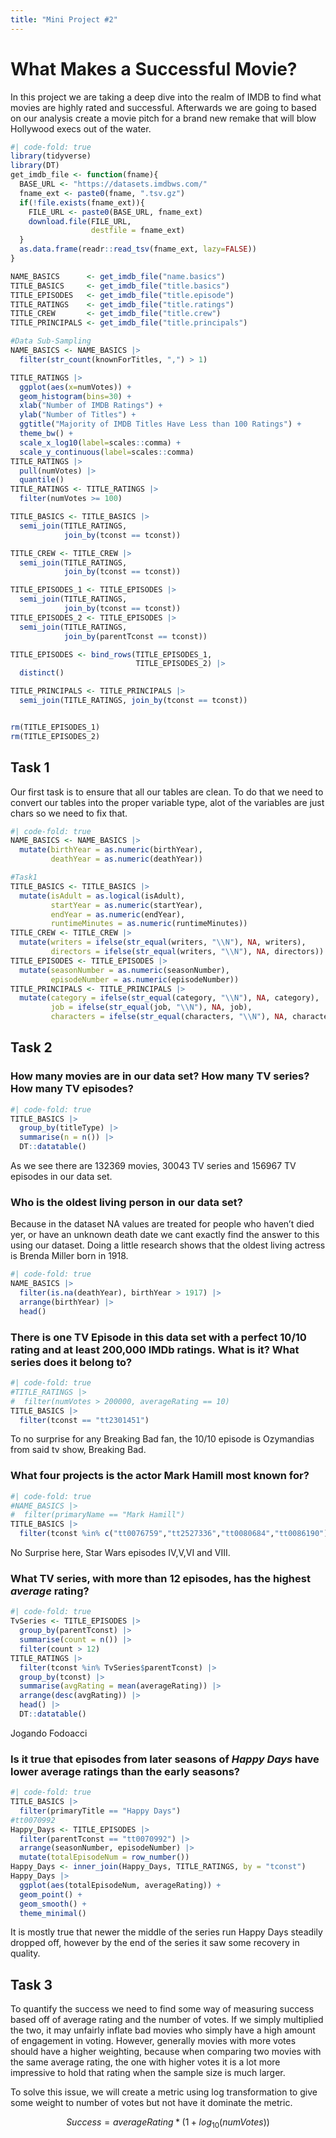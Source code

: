 ```yaml
---
title: "Mini Project #2"
---
```


# What Makes a Successful Movie?

In this project we are taking a deep dive into the realm of IMDB to find what movies are highly rated and successful. Afterwards we are going to based on our analysis create a movie pitch for a brand new remake that will blow Hollywood execs out of the water.

```r
#| code-fold: true
library(tidyverse)
library(DT)
get_imdb_file <- function(fname){
  BASE_URL <- "https://datasets.imdbws.com/"
  fname_ext <- paste0(fname, ".tsv.gz")
  if(!file.exists(fname_ext)){
    FILE_URL <- paste0(BASE_URL, fname_ext)
    download.file(FILE_URL, 
                  destfile = fname_ext)
  }
  as.data.frame(readr::read_tsv(fname_ext, lazy=FALSE))
}

NAME_BASICS      <- get_imdb_file("name.basics")
TITLE_BASICS     <- get_imdb_file("title.basics")
TITLE_EPISODES   <- get_imdb_file("title.episode")
TITLE_RATINGS    <- get_imdb_file("title.ratings")
TITLE_CREW       <- get_imdb_file("title.crew")
TITLE_PRINCIPALS <- get_imdb_file("title.principals")

#Data Sub-Sampling
NAME_BASICS <- NAME_BASICS |> 
  filter(str_count(knownForTitles, ",") > 1)

TITLE_RATINGS |>
  ggplot(aes(x=numVotes)) + 
  geom_histogram(bins=30) +
  xlab("Number of IMDB Ratings") + 
  ylab("Number of Titles") + 
  ggtitle("Majority of IMDB Titles Have Less than 100 Ratings") + 
  theme_bw() + 
  scale_x_log10(label=scales::comma) + 
  scale_y_continuous(label=scales::comma)
TITLE_RATINGS |>
  pull(numVotes) |>
  quantile()
TITLE_RATINGS <- TITLE_RATINGS |>
  filter(numVotes >= 100)

TITLE_BASICS <- TITLE_BASICS |>
  semi_join(TITLE_RATINGS, 
            join_by(tconst == tconst))

TITLE_CREW <- TITLE_CREW |>
  semi_join(TITLE_RATINGS, 
            join_by(tconst == tconst))

TITLE_EPISODES_1 <- TITLE_EPISODES |>
  semi_join(TITLE_RATINGS, 
            join_by(tconst == tconst))
TITLE_EPISODES_2 <- TITLE_EPISODES |>
  semi_join(TITLE_RATINGS, 
            join_by(parentTconst == tconst))

TITLE_EPISODES <- bind_rows(TITLE_EPISODES_1,
                            TITLE_EPISODES_2) |>
  distinct()

TITLE_PRINCIPALS <- TITLE_PRINCIPALS |>
  semi_join(TITLE_RATINGS, join_by(tconst == tconst))


rm(TITLE_EPISODES_1)
rm(TITLE_EPISODES_2)
```

## Task 1

Our first task is to ensure that all our tables are clean. To do that we need to convert our tables into the proper variable type, alot of the variables are just chars so we need to fix that.

```r
#| code-fold: true
NAME_BASICS <- NAME_BASICS |>
  mutate(birthYear = as.numeric(birthYear),
         deathYear = as.numeric(deathYear))

#Task1
TITLE_BASICS <- TITLE_BASICS |>
  mutate(isAdult = as.logical(isAdult),
         startYear = as.numeric(startYear),
         endYear = as.numeric(endYear),
         runtimeMinutes = as.numeric(runtimeMinutes))
TITLE_CREW <- TITLE_CREW |>
  mutate(writers = ifelse(str_equal(writers, "\\N"), NA, writers),
         directors = ifelse(str_equal(writers, "\\N"), NA, directors))
TITLE_EPISODES <- TITLE_EPISODES |> 
  mutate(seasonNumber = as.numeric(seasonNumber),
         episodeNumber = as.numeric(episodeNumber))
TITLE_PRINCIPALS <- TITLE_PRINCIPALS |>
  mutate(category = ifelse(str_equal(category, "\\N"), NA, category),
         job = ifelse(str_equal(job, "\\N"), NA, job),
         characters = ifelse(str_equal(characters, "\\N"), NA, characters))
```

## Task 2

### How many movies are in our data set? How many TV series? How many TV episodes?

```r
#| code-fold: true
TITLE_BASICS |> 
  group_by(titleType) |> 
  summarise(n = n()) |> 
  DT::datatable()
```

As we see there are 132369 movies, 30043 TV series and 156967 TV episodes in our data set.

### Who is the oldest living person in our data set?

Because in the dataset NA values are treated for people who haven't died yer, or have an unknown death date we cant exactly find the answer to this using our dataset. Doing a little research shows that the oldest living actress is Brenda Miller born in 1918.

```r
#| code-fold: true
NAME_BASICS |> 
  filter(is.na(deathYear), birthYear > 1917) |> 
  arrange(birthYear) |> 
  head()
```

### There is one TV Episode in this data set with a perfect 10/10 rating and at least 200,000 IMDb ratings. What is it? What series does it belong to?

```r
#| code-fold: true
#TITLE_RATINGS |> 
#  filter(numVotes > 200000, averageRating == 10)
TITLE_BASICS |> 
  filter(tconst == "tt2301451")
```

To no surprise for any Breaking Bad fan, the 10/10 episode is Ozymandias from said tv show, Breaking Bad.

### What four projects is the actor Mark Hamill most known for?

```r
#| code-fold: true
#NAME_BASICS |> 
#  filter(primaryName == "Mark Hamill")
TITLE_BASICS |> 
  filter(tconst %in% c("tt0076759","tt2527336","tt0080684","tt0086190"))
```

No Surprise here, Star Wars episodes IV,V,VI and VIII.

### What TV series, with more than 12 episodes, has the highest *average* rating?

```r
#| code-fold: true
TvSeries <- TITLE_EPISODES |> 
  group_by(parentTconst) |> 
  summarise(count = n()) |> 
  filter(count > 12)
TITLE_RATINGS |> 
  filter(tconst %in% TvSeries$parentTconst) |> 
  group_by(tconst) |> 
  summarise(avgRating = mean(averageRating)) |> 
  arrange(desc(avgRating)) |> 
  head() |> 
  DT::datatable()
```

Jogando Fodoacci

### Is it true that episodes from later seasons of *Happy Days* have lower average ratings than the early seasons?

```r
#| code-fold: true
TITLE_BASICS |> 
  filter(primaryTitle == "Happy Days")
#tt0070992
Happy_Days <- TITLE_EPISODES |> 
  filter(parentTconst == "tt0070992") |> 
  arrange(seasonNumber, episodeNumber) |> 
  mutate(totalEpisodeNum = row_number())
Happy_Days <- inner_join(Happy_Days, TITLE_RATINGS, by = "tconst")
Happy_Days |> 
  ggplot(aes(totalEpisodeNum, averageRating)) +
  geom_point() +
  geom_smooth() +
  theme_minimal()
```

It is mostly true that newer the middle of the series run Happy Days steadily dropped off, however by the end of the series it saw some recovery in quality.

## Task 3

To quantify the success we need to find some way of measuring success based off of average rating and the number of votes. If we simply multiplied the two, it may unfairly inflate bad movies who simply have a high amount of engagement in voting. However, generally movies with more votes should have a higher weighting, because when comparing two movies with the same average rating, the one with higher votes it is a lot more impressive to hold that rating when the sample size is much larger.

To solve this issue, we will create a metric using log transformation to give some weight to number of votes but not have it dominate the metric.

$$
Success = averageRating * (1 + log_{10}(numVotes))
$$
